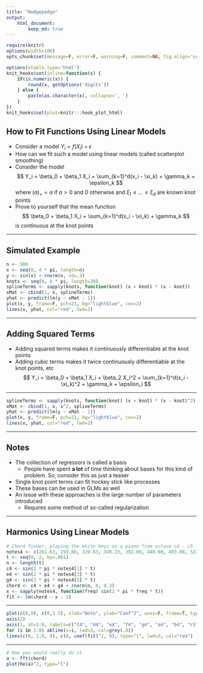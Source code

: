 ```yaml
---
title: "Hodgepodge"
output:
    html_document:
        keep_md: true
---
```


```r
require(knitr)
options(width=100)
opts_chunk$set(message=F, error=F, warning=F, comment=NA, fig.align='center', dpi=100, tidy=F, cache.path='.cache/', fig.path='fig/')

options(xtable.type='html')
knit_hooks$set(inline=function(x) {
    if(is.numeric(x)) {
        round(x, getOptions('digits'))
    } else {
        paste(as.character(x), collapse=', ')
    }
})
knit_hooks$set(plot=knitr:::hook_plot_html)
```

## How to Fit Functions Using Linear Models

- Consider a model $Y_i = f(X_i) + \epsilon$
- How can we fit such a model using linear models (called scatterplot smoothing)
- Consider the model
$$
Y_i = \beta_0 + \beta_1 X_i + \sum_{k=1}^d(x_i - \xi_k) + \gamma_k + \epsilon_k
$$
where $(a)_{+} = a$ if $a > 0$ and 0 otherwise and $\xi_1 \le ... \le \xi_d$ are known knot points
- Prove to yourself that the mean function
$$
\beta_0 + \beta_1 X_i + \sum_{k=1}^d(x_i - \xi_k) + \gamma_k
$$
is continuous at the knot points

---

## Simulated Example

```r
n <- 500
x <- seq(0, 4 * pi, length=n)
y <- sin(x) + rnorm(n, sd=.3)
knots <- seq(0, 8 * pi, length=20)
splineTerms <- sapply(knots, function(knot) (x > knot) * (x - knot))
xMat <- cbind(1, x, splineTerms)
yhat <- predict(lm(y ~ xMat - 1))
plot(x, y, frame=F, pch=21, bg="lightblue", cex=2)
lines(x, yhat, col="red", lwd=2)
```

---

## Adding Squared Terms

- Adding squared terms makes it continuously differentiable at the knot points
- Adding cubic terms makes it twice continuously differentiable at the knot points, etc
$$
Y_i = \beta_0 + \beta_1 X_i + \beta_2 X_i^2 + \sum_{k=1}^d(x_i - \xi_k)^2 + \gamma_k + \epsilon_i
$$

---

```r
splineTerms <- sapply(knots, function(knot) (x > knot) * (x - knot)^2)
xMat <- cbind(1, x, x^2, splineTerms)
yhat <- predict(lm(y ~ xMat - 1))
plot(x, y, frame=F, pch=21, bg="lightblue", cex=2)
lines(x, yhat, col="red", lwd=2)
```

---

## Notes

- The collection of regressors is called a basis
    - People have spent **a lot** of time thinking about bases for this kind of problem. So, consider this as just a teaser
- Single knot point terms can fit hockey stick like processes
- These bases can be used in GLMs as well
- An issue with these approaches is the large number of parameters introduced
    - Requires some method of so-called regularization
    
---

## Harmonics Using Linear Models

```r
# Chord finder, playing the white keys on a piano from octave c4 - c5
notes4 <- c(261.63, 293.66, 329.63, 349.23, 392.00, 440.00, 493.88, 523.25)
t <- seq(0, 2, by=.001)
n <- length(t)
c4 <- sin(2 * pi * notes4[1] * t)
e4 <- sin(2 * pi * notes4[3] * t)
g4 <- sin(2 * pi * notes4[5] * t)
chord <- c4 + e4 + g4 + rnorm(n, 0, 0.3)
x <- sapply(notes4, function(freq) sin(2 * pi * freq * t))
fit <- lm(chord ~ x - 1)
```

---

```r
plot(c(0,9), c(0,1.5), xlab="Note", ylab="Coef^2", axes=F, frame=T, type="n")
axis(2)
axis(1, at=1:8, labels=c("C4", "d4", "e4", "f4", "g4", "a4", "b4", "c5"))
for (i in 1:8) abline(v=i, lwd=3, col=grey(.8))
lines(c(0, 1:8, 9), c(0, coef(fit)^2, 0), type="l", lwd=3, col="red")
```

---

```r
# How you would really do it
a <- fft(chord)
plot(Re(a)^2, type="l")
```